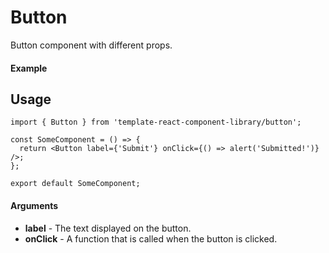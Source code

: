 
<Meta of={Button} title="Button" />

# Button

Button component with different props.

#### Example

<Canvas of={Button.DefaultButton} />

## Usage

```tsx
import { Button } from 'template-react-component-library/button';

const SomeComponent = () => {
  return <Button label={'Submit'} onClick={() => alert('Submitted!')} />;
};

export default SomeComponent;
```

#### Arguments

- **label** - The text displayed on the button.
- **onClick** - A function that is called when the button is clicked.
